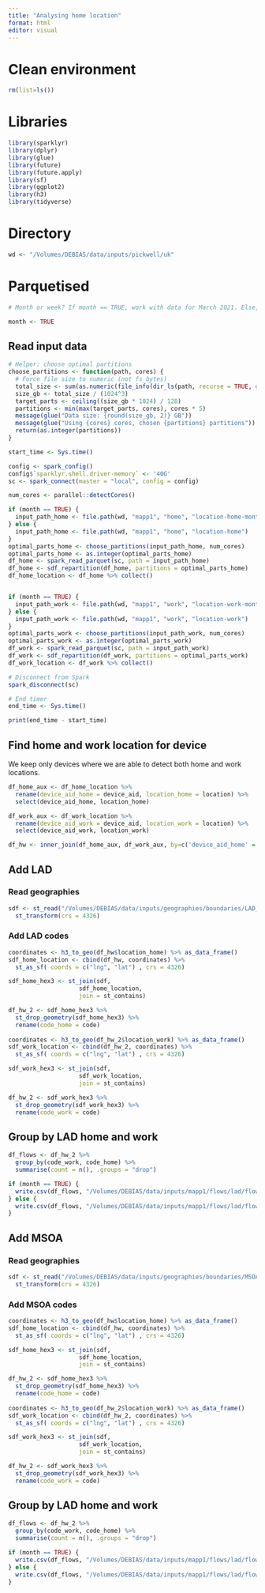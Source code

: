 ```yaml
---
title: "Analysing home location"
format: html
editor: visual
---
```


# Clean environment

```r
rm(list=ls())
```

# Libraries

```r
library(sparklyr)    
library(dplyr)       
library(glue)
library(future)
library(future.apply)
library(sf)   
library(ggplot2)
library(h3)
library(tidyverse)
```

# Directory

```r
wd <- "/Volumes/DEBIAS/data/inputs/pickwell/uk"
```

# Parquetised

```r
# Month or week? If month == TRUE, work with data for March 2021. Else, work with data for first week of April 2021.

month <- TRUE
```

## Read input data

```r
# Helper: choose optimal partitions
choose_partitions <- function(path, cores) {
  # Force file size to numeric (not fs_bytes)
  total_size <- sum(as.numeric(file_info(dir_ls(path, recurse = TRUE, glob = "*.csv.gz"))$size))
  size_gb <- total_size / (1024^3)
  target_parts <- ceiling((size_gb * 1024) / 128)
  partitions <- min(max(target_parts, cores), cores * 5)
  message(glue("Data size: {round(size_gb, 2)} GB"))
  message(glue("Using {cores} cores, chosen {partitions} partitions"))
  return(as.integer(partitions))   
}

start_time <- Sys.time()

config <- spark_config()
config$`sparklyr.shell.driver-memory` <- '40G'
sc <- spark_connect(master = "local", config = config)

num_cores <- parallel::detectCores()

if (month == TRUE) {
  input_path_home <- file.path(wd, "mapp1", "home", "location-home-month")
} else {
  input_path_home <- file.path(wd, "mapp1", "home", "location-home")
}
optimal_parts_home <- choose_partitions(input_path_home, num_cores)
optimal_parts_home <- as.integer(optimal_parts_home)   
df_home <- spark_read_parquet(sc, path = input_path_home)
df_home <- sdf_repartition(df_home, partitions = optimal_parts_home)
df_home_location <- df_home %>% collect()


if (month == TRUE) {
  input_path_work <- file.path(wd, "mapp1", "work", "location-work-month")
} else {
  input_path_work <- file.path(wd, "mapp1", "work", "location-work")
}
optimal_parts_work <- choose_partitions(input_path_work, num_cores)
optimal_parts_work <- as.integer(optimal_parts_work)   
df_work <- spark_read_parquet(sc, path = input_path_work)
df_work <- sdf_repartition(df_work, partitions = optimal_parts_work)
df_work_location <- df_work %>% collect()

# Disconnect from Spark
spark_disconnect(sc)

# End timer
end_time <- Sys.time()

print(end_time - start_time)
```

## Find home and work location for device

We keep only devices where we are able to detect both home and work locations.

```r
df_home_aux <- df_home_location %>% 
  rename(device_aid_home = device_aid, location_home = location) %>%
  select(device_aid_home, location_home)

df_work_aux <- df_work_location %>% 
  rename(device_aid_work = device_aid, location_work = location) %>%
  select(device_aid_work, location_work)

df_hw <- inner_join(df_home_aux, df_work_aux, by=c('device_aid_home' = 'device_aid_work'))
```

## Add LAD

### Read geographies

```r
sdf <- st_read("/Volumes/DEBIAS/data/inputs/geographies/boundaries/LAD_Dec_2021_GB_BFC_2022_simplified.gpkg") %>% 
  st_transform(crs = 4326)
```

### Add LAD codes

```r
coordinates <- h3_to_geo(df_hw$location_home) %>% as_data_frame()
sdf_home_location <- cbind(df_hw, coordinates) %>% 
  st_as_sf( coords = c("lng", "lat") , crs = 4326)

sdf_home_hex3 <- st_join(sdf, 
                    sdf_home_location,
                    join = st_contains) 

df_hw_2 <- sdf_home_hex3 %>%
  st_drop_geometry(sdf_home_hex3) %>%
  rename(code_home = code)
  
coordinates <- h3_to_geo(df_hw_2$location_work) %>% as_data_frame()
sdf_work_location <- cbind(df_hw_2, coordinates) %>% 
  st_as_sf( coords = c("lng", "lat") , crs = 4326)

sdf_work_hex3 <- st_join(sdf, 
                    sdf_work_location,
                    join = st_contains) 

df_hw_2 <- sdf_work_hex3 %>%
  st_drop_geometry(sdf_work_hex3) %>%
  rename(code_work = code)
```

## Group by LAD home and work

```r
df_flows <- df_hw_2 %>%
  group_by(code_work, code_home) %>%
  summarise(count = n(), .groups = "drop")

if (month == TRUE) {
  write.csv(df_flows, "/Volumes/DEBIAS/data/inputs/mapp1/flows/lad/flow-home-work_lad_htw_pw-month.csv")
} else {
  write.csv(df_flows, "/Volumes/DEBIAS/data/inputs/mapp1/flows/lad/flow-home-work_lad_htw_pw.csv")
}
```

## Add MSOA

### Read geographies

```r
sdf <- st_read("/Volumes/DEBIAS/data/inputs/geographies/boundaries/MSOA_Dec_2021_EW_BFC_V7.gpkg") %>% 
  st_transform(crs = 4326)
```

### Add MSOA codes

```r
coordinates <- h3_to_geo(df_hw$location_home) %>% as_data_frame()
sdf_home_location <- cbind(df_hw, coordinates) %>% 
  st_as_sf( coords = c("lng", "lat") , crs = 4326)

sdf_home_hex3 <- st_join(sdf, 
                    sdf_home_location,
                    join = st_contains) 

df_hw_2 <- sdf_home_hex3 %>%
  st_drop_geometry(sdf_home_hex3) %>%
  rename(code_home = code)
  
coordinates <- h3_to_geo(df_hw_2$location_work) %>% as_data_frame()
sdf_work_location <- cbind(df_hw_2, coordinates) %>% 
  st_as_sf( coords = c("lng", "lat") , crs = 4326)

sdf_work_hex3 <- st_join(sdf, 
                    sdf_work_location,
                    join = st_contains) 

df_hw_2 <- sdf_work_hex3 %>%
  st_drop_geometry(sdf_work_hex3) %>%
  rename(code_work = code)
```

## Group by LAD home and work

```r
df_flows <- df_hw_2 %>%
  group_by(code_work, code_home) %>%
  summarise(count = n(), .groups = "drop")

if (month == TRUE) {
  write.csv(df_flows, "/Volumes/DEBIAS/data/inputs/mapp1/flows/lad/flow-home-work_msoa_htw_pw-month.csv")
} else {
  write.csv(df_flows, "/Volumes/DEBIAS/data/inputs/mapp1/flows/lad/flow-home-work_msoa_htw_pw.csv")
}
```
